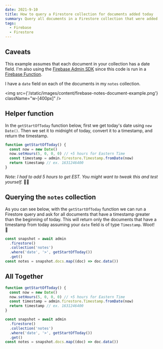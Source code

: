 ```yaml
---
date: 2021-9-10
title: How to query a Firestore collection for documents added today
summary: Query all documents in a Firestore collection that were added today
tags:
  - Firebase
  - Firestore
---
```


## Caveats

This example assumes that each document in your collection has a date field. I'm also using the [Firebase Admin SDK](https://firebase.google.com/docs/admin/setup) since this code is run in a [Firebase Function](https://firebase.google.com/docs/functions).

I have a `date` field on each of the documents in my `notes` collection.

<img src={'/static/images/content/firebase-notes-document-example.png'} className="w-[400px]" />

## Helper function

In the `getStartOfToday` function below, first we get today's date using `new Date()`. Then we set it to midnight of today, convert it to a timestamp, and return the timestamp.

```jsx
function getStartOfToday() {
  const now = new Date()
  now.setHours(5, 0, 0, 0) // +5 hours for Eastern Time
  const timestamp = admin.firestore.Timestamp.fromDate(now)
  return timestamp // ex. 1631246400
}
```

_Note: I had to add 5 hours to get EST. You might want to tweak this and test yourself._ 🤷‍♂️

## Querying the `notes` collection

As you can see below, with the `getStartOfToday` function we can run a Firestore query and ask for all documents that have a timestamp greater than the beginning of today. This will return only the documents that have a timestamp from today assuming your `date` field is of type `Timestamp`. Woot! 🎊

```jsx
const snapshot = await admin
  .firestore()
  .collection('notes')
  .where('date', '>', getStartOfToday())
  .get()
const notes = snapshot.docs.map((doc) => doc.data())
```

## All Together

```jsx
function getStartOfToday() {
  const now = new Date()
  now.setHours(5, 0, 0, 0) // +5 hours for Eastern Time
  const timestamp = admin.firestore.Timestamp.fromDate(now)
  return timestamp // ex. 1631246400
}

const snapshot = await admin
  .firestore()
  .collection('notes')
  .where('date', '>', getStartOfToday())
  .get()
const notes = snapshot.docs.map((doc) => doc.data())
```
